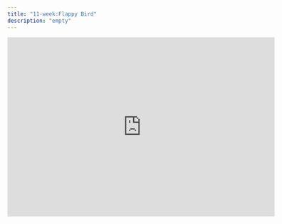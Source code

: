 ```yaml
---
title: "11-week:Flappy Bird"
description: "empty"
---
```


<iframe
  src="https://scratch.mit.edu/projects/408827394/embed"
  allowtransparency="true"
  width="600"
  height="402"
  frameborder="0"
  scrolling="no"
  allowfullscreen
></iframe>
